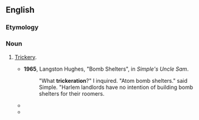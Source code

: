 ==English==

===Etymology===
{{suffix|en|trickery|ation}}

===Noun===
{{en-noun}}

# {{lb|en|colloquial|humorous|dialect}} [[trickery|Trickery]].
#* '''1965''', Langston Hughes, "Bomb Shelters", in ''Simple's Uncle Sam''.
#*: "What '''trickeration'''?" I inquired. "Atom bomb shelters." said Simple. "Harlem landlords have no intention of building bomb shelters for their roomers.
#* {{quote-text|en|year=1995|author=Peter Heller|title=Bad Intentions: The Mike Tyson Story|page=210|passage="I'm a victim of '''trickeration'''. I think I'm destined to be investigated until I die," he says, [....]}}
#* {{quote-text|en|year=2005|author=Jeff Hull|title=Pale Morning Done: A Novel|page=214|passage=Rather, he hoped there was some legal '''trickeration''' he could deploy to get a retroactive water right filed and end-run the opposition.}}